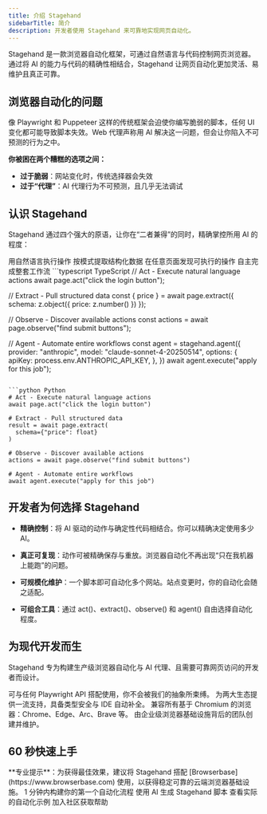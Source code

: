 ```yaml
---
title: 介绍 Stagehand
sidebarTitle: 简介
description: 开发者使用 Stagehand 来可靠地实现网页自动化。
---
```


Stagehand 是一款浏览器自动化框架，可通过自然语言与代码控制网页浏览器。通过将 AI 的能力与代码的精确性相结合，Stagehand 让网页自动化更加灵活、易维护且真正可靠。

## 浏览器自动化的问题

像 Playwright 和 Puppeteer 这样的传统框架会迫使你编写脆弱的脚本，任何 UI 变化都可能导致脚本失效。Web 代理声称用 AI 解决这一问题，但会让你陷入不可预测的行为之中。

**你被困在两个糟糕的选项之间：**

- **过于脆弱**：网站变化时，传统选择器会失效
- **过于“代理”**：AI 代理行为不可预测，且几乎无法调试

## 认识 Stagehand

Stagehand 通过四个强大的原语，让你在“二者兼得”的同时，精确掌控所用 AI 的程度：

<CardGroup cols={2}>
  <Card title="Act" icon="play" href="/zh/basics/act">
    用自然语言执行操作
  </Card>

  <Card title="Extract" icon="database" href="/zh/basics/extract">
    按模式提取结构化数据
  </Card>

  <Card title="Observe" icon="eye" href="/zh/basics/observe">
    在任意页面发现可执行的操作
  </Card>

  <Card title="Agent" icon="robot" href="/zh/basics/agent">
    自主完成整套工作流
  </Card>
</CardGroup>

<CodeGroup>
  ```typescript TypeScript
  // Act - Execute natural language actions
  await page.act("click the login button");

  // Extract - Pull structured data
  const { price } = await page.extract({
    schema: z.object({ price: z.number() })
  });

  // Observe - Discover available actions
  const actions = await page.observe("find submit buttons");

  // Agent - Automate entire workflows
  const agent = stagehand.agent({
      provider: "anthropic",
      model: "claude-sonnet-4-20250514",
      options: {
        apiKey: process.env.ANTHROPIC_API_KEY,
      },
  })
  await agent.execute("apply for this job");
  ```

  ```python Python
  # Act - Execute natural language actions
  await page.act("click the login button")

  # Extract - Pull structured data
  result = await page.extract(
    schema={"price": float}
  )

  # Observe - Discover available actions
  actions = await page.observe("find submit buttons")

  # Agent - Automate entire workflows
  await agent.execute("apply for this job")
  ```
</CodeGroup>

## 开发者为何选择 Stagehand

- **精确控制**：将 AI 驱动的动作与确定性代码相结合。你可以精确决定使用多少 AI。

- **真正可复现**：动作可被精确保存与重放。浏览器自动化不再出现“只在我机器上能跑”的问题。

- **可规模化维护**：一个脚本即可自动化多个网站。站点变更时，你的自动化会随之适配。

- **可组合工具**：通过 act()、extract()、observe() 和 agent() 自由选择自动化程度。

## 为现代开发而生

Stagehand 专为构建生产级浏览器自动化与 AI 代理、且需要可靠网页访问的开发者而设计。

<AccordionGroup>
  <Accordion title="与 Playwright 完全兼容">
    可与任何 Playwright API 搭配使用，你不会被我们的抽象所束缚。
  </Accordion>

  <Accordion title="TypeScript 与 Python SDK">
    为两大生态提供一流支持，具备类型安全与 IDE 自动补全。
  </Accordion>

  <Accordion title="随处可用">
    兼容所有基于 Chromium 的浏览器：Chrome、Edge、Arc、Brave 等。
  </Accordion>

  <Accordion title="由 Browserbase 构建">
    由企业级浏览器基础设施背后的团队创建并维护。
  </Accordion>
</AccordionGroup>

## 60 秒快速上手

<Info>
  **专业提示**：为获得最佳效果，建议将 Stagehand 搭配 [Browserbase](https://www.browserbase.com) 使用，以获得稳定可靠的云端浏览器基础设施。
</Info>

<CardGroup cols={2}>
  <Card title="Quickstart" icon="rocket" href="/zh/first-steps/quickstart">
    1 分钟内构建你的第一个自动化流程
  </Card>

  <Card title="Try Director" icon="wand-magic-sparkles" href="https://www.director.ai">
    使用 AI 生成 Stagehand 脚本
  </Card>

  <Card title="View Examples" icon="code" href="https://github.com/browserbase/stagehand/tree/main/examples">
    查看实际的自动化示例
  </Card>

  <Card title="Join Discord" icon="discord" href="https://discord.gg/stagehand">
    加入社区获取帮助
  </Card>
</CardGroup>
